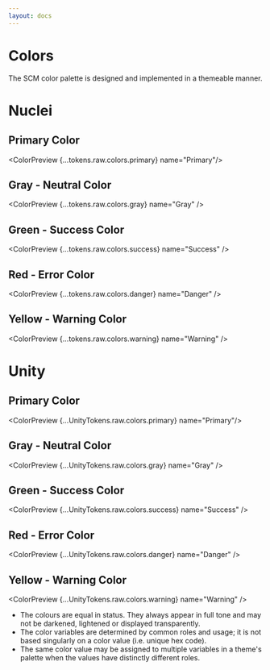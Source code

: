 ```yaml
---
layout: docs
---
```



# Colors

The SCM color palette is designed and implemented in a themeable manner.

# Nuclei

## Primary Color

<ColorPreview {...tokens.raw.colors.primary} name="Primary"/>

## Gray - Neutral Color

<ColorPreview {...tokens.raw.colors.gray} name="Gray" />

## Green - Success Color

<ColorPreview {...tokens.raw.colors.success} name="Success" />

## Red - Error Color

<ColorPreview {...tokens.raw.colors.danger} name="Danger" />

## Yellow - Warning Color

<ColorPreview {...tokens.raw.colors.warning} name="Warning" />

# Unity

## Primary Color

<ColorPreview {...UnityTokens.raw.colors.primary} name="Primary"/>

## Gray - Neutral Color

<ColorPreview {...UnityTokens.raw.colors.gray} name="Gray" />

## Green - Success Color

<ColorPreview {...UnityTokens.raw.colors.success} name="Success" />

## Red - Error Color

<ColorPreview {...UnityTokens.raw.colors.danger} name="Danger" />

## Yellow - Warning Color

<ColorPreview {...UnityTokens.raw.colors.warning} name="Warning" />
- The colours are equal in status. They always appear in full tone and may not be darkened, lightened or displayed transparently.
- The color variables are determined by common roles and usage; it is not based singularly on a color value (i.e. unique hex code).
- The same color value may be assigned to multiple variables in a theme's palette when the values have distinctly different roles.
